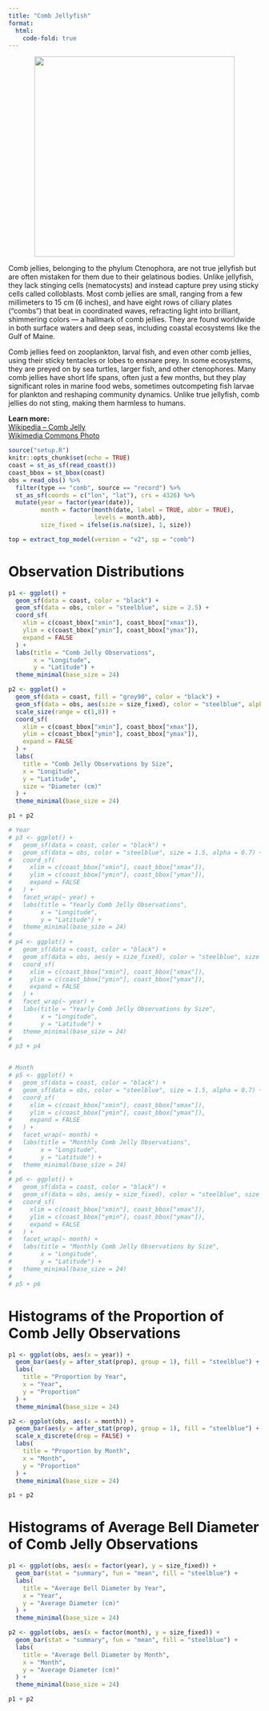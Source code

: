 ```yaml
---
title: "Comb Jellyfish"
format:
  html:
    code-fold: true
---
```


<p align="center">
  <img src="images/comb.png" width="400">
</p>

<section>
  <p>
    Comb jellies, belonging to the phylum Ctenophora, are not true jellyfish but are often mistaken for them due to their gelatinous bodies. Unlike jellyfish, they lack stinging cells (nematocysts) and instead capture prey using sticky cells called colloblasts. Most comb jellies are small, ranging from a few millimeters to 15 cm (6 inches), and have eight rows of ciliary plates (“combs”) that beat in coordinated waves, refracting light into brilliant, shimmering colors — a hallmark of comb jellies. They are found worldwide in both surface waters and deep seas, including coastal ecosystems like the Gulf of Maine.
  </p>
  <p>
    Comb jellies feed on zooplankton, larval fish, and even other comb jellies, using their sticky tentacles or lobes to ensnare prey. In some ecosystems, they are preyed on by sea turtles, larger fish, and other ctenophores. Many comb jellies have short life spans, often just a few months, but they play significant roles in marine food webs, sometimes outcompeting fish larvae for plankton and reshaping community dynamics. Unlike true jellyfish, comb jellies do not sting, making them harmless to humans.
  </p>
  <p>
    <strong>Learn more:</strong><br>
    <a href="https://en.wikipedia.org/wiki/Comb_jelly" target="_blank">Wikipedia – Comb Jelly</a><br>
    <a href="https://commons.wikimedia.org/wiki/File:Comb_jelly.tif" target="_blank">Wikimedia Commons Photo</a>
  </p>
</section>

```r
source("setup.R")
knitr::opts_chunk$set(echo = TRUE)
coast = st_as_sf(read_coast())
coast_bbox = st_bbox(coast)
obs = read_obs() %>% 
  filter(type == "comb", source == "record") %>% 
  st_as_sf(coords = c("lon", "lat"), crs = 4326) %>% 
  mutate(year = factor(year(date)),
         month = factor(month(date, label = TRUE, abbr = TRUE), 
                        levels = month.abb),
         size_fixed = ifelse(is.na(size), 1, size))

top = extract_top_model(version = "v2", sp = "comb")
```

<!-- # Today's Forecast -->
<!-- ```{r forecast, echo=FALSE} -->
<!-- img = extract_im(version = "v2", v = top[1], model = top[2]) -->
<!-- ``` -->

<!-- # Forecast Animation -->
<!-- ```{r animation, echo=FALSE} -->
<!-- # gif = make_movie(version = "v2", v = top[1], model = top[2]) -->
<!-- # gif -->
<!-- ``` -->

# Observation Distributions
```r
p1 <- ggplot() +
  geom_sf(data = coast, color = "black") +
  geom_sf(data = obs, color = "steelblue", size = 2.5) +
  coord_sf(
    xlim = c(coast_bbox["xmin"], coast_bbox["xmax"]),
    ylim = c(coast_bbox["ymin"], coast_bbox["ymax"]),
    expand = FALSE
  ) +
  labs(title = "Comb Jelly Observations",
       x = "Longitude",
       y = "Latitude") + 
  theme_minimal(base_size = 24)

p2 <- ggplot() +
  geom_sf(data = coast, fill = "grey90", color = "black") +
  geom_sf(data = obs, aes(size = size_fixed), color = "steelblue", alpha = 0.7) +
  scale_size(range = c(1,8)) +
  coord_sf(
    xlim = c(coast_bbox["xmin"], coast_bbox["xmax"]),
    ylim = c(coast_bbox["ymin"], coast_bbox["ymax"]),
    expand = FALSE
  ) +
  labs(
    title = "Comb Jelly Observations by Size",
    x = "Longitude",
    y = "Latitude",
    size = "Diameter (cm)"
  ) +
  theme_minimal(base_size = 24)

p1 + p2

# Year
# p3 <- ggplot() +
#   geom_sf(data = coast, color = "black") +
#   geom_sf(data = obs, color = "steelblue", size = 1.5, alpha = 0.7) +
#   coord_sf(
#     xlim = c(coast_bbox["xmin"], coast_bbox["xmax"]),
#     ylim = c(coast_bbox["ymin"], coast_bbox["ymax"]),
#     expand = FALSE
#   ) +
#   facet_wrap(~ year) +
#   labs(title = "Yearly Comb Jelly Observations",
#        x = "Longitude",
#        y = "Latitude") +
#   theme_minimal(base_size = 24)
# 
# p4 <- ggplot() +
#   geom_sf(data = coast, color = "black") +
#   geom_sf(data = obs, aes(y = size_fixed), color = "steelblue", size = 1.5, alpha = 0.7) +
#   coord_sf(
#     xlim = c(coast_bbox["xmin"], coast_bbox["xmax"]),
#     ylim = c(coast_bbox["ymin"], coast_bbox["ymax"]),
#     expand = FALSE
#   ) +
#   facet_wrap(~ year) +
#   labs(title = "Yearly Comb Jelly Observations by Size",
#        x = "Longitude",
#        y = "Latitude") +
#   theme_minimal(base_size = 24)
# 
# p3 + p4


# Month
# p5 <- ggplot() +
#   geom_sf(data = coast, color = "black") +
#   geom_sf(data = obs, color = "steelblue", size = 1.5, alpha = 0.7) +
#   coord_sf(
#     xlim = c(coast_bbox["xmin"], coast_bbox["xmax"]),
#     ylim = c(coast_bbox["ymin"], coast_bbox["ymax"]),
#     expand = FALSE
#   ) +
#   facet_wrap(~ month) +
#   labs(title = "Monthly Comb Jelly Observations",
#        x = "Longitude",
#        y = "Latitude") +
#   theme_minimal(base_size = 24)
# 
# p6 <- ggplot() +
#   geom_sf(data = coast, color = "black") +
#   geom_sf(data = obs, aes(y = size_fixed), color = "steelblue", size = 1.5, alpha = 0.7) +
#   coord_sf(
#     xlim = c(coast_bbox["xmin"], coast_bbox["xmax"]),
#     ylim = c(coast_bbox["ymin"], coast_bbox["ymax"]),
#     expand = FALSE
#   ) +
#   facet_wrap(~ month) +
#   labs(title = "Monthly Comb Jelly Observations by Size",
#        x = "Longitude",
#        y = "Latitude") +
#   theme_minimal(base_size = 24)
# 
# p5 + p6
```

# Histograms of the Proportion of Comb Jelly Observations
```r
p1 <- ggplot(obs, aes(x = year)) +
  geom_bar(aes(y = after_stat(prop), group = 1), fill = "steelblue") +
  labs(
    title = "Proportion by Year",
    x = "Year",
    y = "Proportion"
  ) +
  theme_minimal(base_size = 24)

p2 <- ggplot(obs, aes(x = month)) +
  geom_bar(aes(y = after_stat(prop), group = 1), fill = "steelblue") +
  scale_x_discrete(drop = FALSE) +
  labs(
    title = "Proportion by Month",
    x = "Month",
    y = "Proportion"
  ) +
  theme_minimal(base_size = 24)

p1 + p2
```

# Histograms of Average Bell Diameter of Comb Jelly Observations 
```r
p1 <- ggplot(obs, aes(x = factor(year), y = size_fixed)) +
  geom_bar(stat = "summary", fun = "mean", fill = "steelblue") +
  labs(
    title = "Average Bell Diameter by Year",
    x = "Year",
    y = "Average Diameter (cm)"
  ) +
  theme_minimal(base_size = 24)

p2 <- ggplot(obs, aes(x = factor(month), y = size_fixed)) +
  geom_bar(stat = "summary", fun = "mean", fill = "steelblue") +
  labs(
    title = "Average Bell Diameter by Month",
    x = "Month",
    y = "Average Diameter (cm)"
  ) +
  theme_minimal(base_size = 24)

p1 + p2
```

